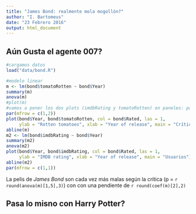 ```yaml
---
title: "James Bond: realmente mola mogollón?"
author: "I. Bartomeus"
date: "23 Febrero 2016"
output: html_document
---
```


  
Aún Gusta el agente 007?
------------------------------------

```r
#cargamos datos
load("data/bond.R")

#modelo linear
m <- lm(bond$tomatoRotten ~ bond$Year)
summary(m)
anova(m)
#plot(m)
#vamos a poner los dos plots (imdbRating y tomatoRotten) en paneles: par(mfrow)
par(mfrow = c(1,2))
plot(bond$Year, bond$tomatoRotten, col = bond$Rated, las = 1, 
     ylab = "Rotten tomatoes", xlab = "Year of release", main = "Crítica")
abline(m)
m2 <- lm(bond$imdbRating ~ bond$Year)
summary(m2)
anova(m2)
plot(bond$Year, bond$imdbRating, col = bond$Rated, las = 1, 
     ylab = "IMDB rating", xlab = "Year of release", main = "Usuarios")
abline(m2)
par(mfrow = c(1,1))
```

La pelis de *James Bond* son cada vez más malas según la crítica (p = `r round(anova(m)[1,5],3)`) con con una pendiente de `r round(coef(m)[2],2)`

Pasa lo misno con Harry Potter?
--------------------------------

